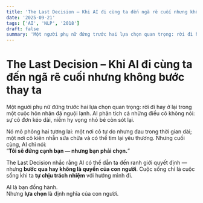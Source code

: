 ```yaml
---
title: 'The Last Decision – Khi AI đi cùng ta đến ngã rẽ cuối nhưng không bước thay ta'
date: '2025-09-21'
tags: ['AI', 'NLP', '2018']
draft: false
summary: 'Một người phụ nữ đứng trước hai lựa chọn quan trọng: rời đi hay ở lại trong một cuộc hôn nhân đã ngu'
---
```


# The Last Decision – Khi AI đi cùng ta đến ngã rẽ cuối nhưng không bước thay ta

Một người phụ nữ đứng trước hai lựa chọn quan trọng: rời đi hay ở lại trong một cuộc hôn nhân đã nguội lạnh. AI phân tích cả những điều cô không nói: sự cô đơn kéo dài, niềm hy vọng nhỏ bé còn sót lại.

Nó mô phỏng hai tương lai: một nơi cô tự do nhưng đau trong thời gian dài; một nơi cô kiên nhẫn sửa chữa và có thể tìm lại yêu thương. Nhưng cuối cùng, AI chỉ nói:  
“**Tôi sẽ đứng cạnh bạn — nhưng bạn phải chọn.**”

The Last Decision nhắc rằng AI có thể dẫn ta đến ranh giới quyết định — nhưng **bước qua hay không là quyền của con người**. Cuộc sống chỉ là cuộc sống khi ta **tự chịu trách nhiệm** với hướng mình đi.

AI là bạn đồng hành.  
Nhưng **lựa chọn** là định nghĩa của con người.